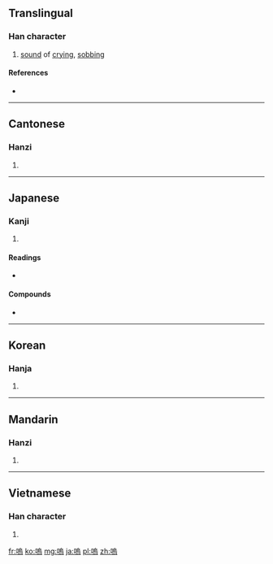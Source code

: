 {{also|呜}}
==Translingual==

===Han character===
{{Han char|rn=30|rad=口|as=10|sn=13|four=6702<sub>7</sub>|canj=口竹口火 (RHRF)|ids=⿰[[口]][[烏]]}}

# [[sound]] of [[crying]], [[sobbing]]

====References====
* {{Han ref|kx=0203.010|dkj=04084|dj=0425.200|hdz=10668.150|uh=55DA|ud=21978|bh=B6E3|bd=46819}}

----

==Cantonese==

===Hanzi===
{{yue-hanzi|jyut=|y=wu1|sim=呜}}

# {{defn|lang=yue|sort=口10}}

----

==Japanese==

===Kanji===
{{ja-kanji|grade=uc|rs=口10}}

# {{defn|lang=ja|sort=口10}}

====Readings====
* {{ja-readings|on=[[お]] (o), [[う]] (u)|kun=[[ああ]] (aa)}}

====Compounds====
* {{l|ja|嗚咽|tr=[[おえつ]], ''[[oetsu]]''}}

----

==Korean==

===Hanja===
{{ko-hanja|hangeul=오|rv=o|mr=o}}

# {{defn|lang=ko|sort=口10}}

----

==Mandarin==

===Hanzi===
{{cmn-hanzi|sim=呜|pin=[[wū]] ([[wu1]])|wg=wu<sup>1</sup>}}

# {{defn|lang=cmn|sort=口10}}

----

==Vietnamese==

===Han character===
{{vi-hantu|[[ô]], [[o]], [[ọ]], [[ỏ]], [[u]], [[ú]]|rs=口10}}

# {{defn|lang=vi|sort=口10}}

[[fr:嗚]]
[[ko:嗚]]
[[mg:嗚]]
[[ja:嗚]]
[[pl:嗚]]
[[zh:嗚]]